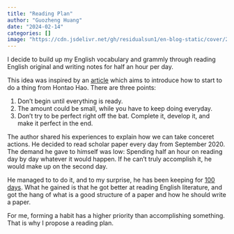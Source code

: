 ```yaml
---
title: "Reading Plan"
author: "Guozheng Huang"
date: "2024-02-14"
categories: []
image: "https://cdn.jsdelivr.net/gh/residualsun1/en-blog-static/cover/2024-02-14-b.jpeg"
---
```


I decide to build up my English vocabulary and grammly through reading English original and writing notes for half an hour per day.

This idea was inspired by an [article](https://hongtaoh.com/cn/2021/01/03/how-to-start/) which aims to introduce how to start to do a thing from Hontao Hao. There are three points:

1. Don't begin until everything is ready.
2. The amount could be small, while you have to keep doing everyday.
3. Don't try to be perfect right off the bat. Complete it, develop it, and make it perfect in the end.

The author shared his experiences to explain how we can take conceret actions. He decided to read scholar paper every day from September 2020. The demand he gave to himself was low: Spending half an hour on reading day by day whatever it would happen. If he can't truly accomplish it, he would make up on the second day. 

He managed to to do it, and to my surprise, he has been keeping for [100 days](https://hongtaoh.com/en/apad/). What he gained is that he got better at reading English literature, and got the hang of what is a good structure of a paper and how he should write a paper. 

For me, forming a habit has a higher priority than accomplishing something. That is why I propose a reading plan.